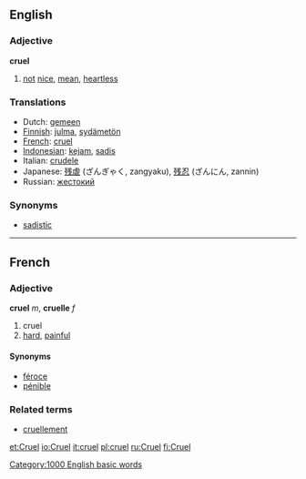==English==

=== Adjective ===
'''cruel'''

# [[not]] [[nice]], [[mean]], [[heartless]]

=== Translations ===
*Dutch: [[gemeen]]
*[[Finnish]]: [[julma]], [[sydämetön]]
*[[French]]: [[cruel]]
*[[Indonesian]]: [[kejam]], [[sadis]]
*Italian: [[crudele]]
*Japanese: [[残虐]] (ざんぎゃく, zangyaku), [[残忍]] (ざんにん, zannin)
*Russian: [[жестокий]]

=== Synonyms ===
*[[sadistic]]

----

==French==
=== Adjective ===
'''cruel''' ''m'', '''cruelle''' ''f''

# cruel
# [[hard]], [[painful]]

====Synonyms====
*[[féroce]]
*[[pénible]]

===Related terms===
*[[cruellement]]

[[Category:1000 English basic words]]

[[et:Cruel]]
[[io:Cruel]]
[[it:cruel]]
[[pl:cruel]]
[[ru:Cruel]]
[[fi:Cruel]]